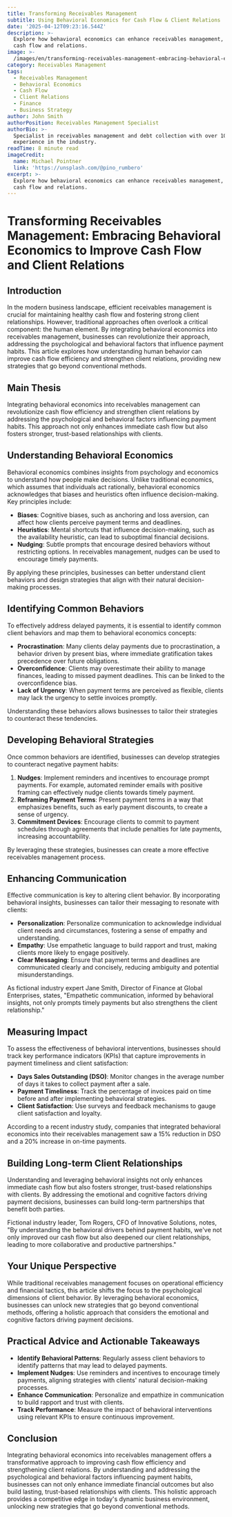 ```yaml
---
title: Transforming Receivables Management
subtitle: Using Behavioral Economics for Cash Flow & Client Relations
date: '2025-04-12T09:23:16.544Z'
description: >-
  Explore how behavioral economics can enhance receivables management, boosting
  cash flow and relations.
image: >-
  /images/en/transforming-receivables-management-embracing-behavioral-economics-to-improve-cash-flow-and-client-relations-1744363396410.jpg
category: Receivables Management
tags:
  - Receivables Management
  - Behavioral Economics
  - Cash Flow
  - Client Relations
  - Finance
  - Business Strategy
author: John Smith
authorPosition: Receivables Management Specialist
authorBio: >-
  Specialist in receivables management and debt collection with over 10 years of
  experience in the industry.
readTime: 8 minute read
imageCredit:
  name: Michael Pointner
  link: 'https://unsplash.com/@pino_rumbero'
excerpt: >-
  Explore how behavioral economics can enhance receivables management, boosting
  cash flow and relations.
---
```

# Transforming Receivables Management: Embracing Behavioral Economics to Improve Cash Flow and Client Relations

## Introduction

In the modern business landscape, efficient receivables management is crucial for maintaining healthy cash flow and fostering strong client relationships. However, traditional approaches often overlook a critical component: the human element. By integrating behavioral economics into receivables management, businesses can revolutionize their approach, addressing the psychological and behavioral factors that influence payment habits. This article explores how understanding human behavior can improve cash flow efficiency and strengthen client relations, providing new strategies that go beyond conventional methods.

## Main Thesis

Integrating behavioral economics into receivables management can revolutionize cash flow efficiency and strengthen client relations by addressing the psychological and behavioral factors influencing payment habits. This approach not only enhances immediate cash flow but also fosters stronger, trust-based relationships with clients.

## Understanding Behavioral Economics

Behavioral economics combines insights from psychology and economics to understand how people make decisions. Unlike traditional economics, which assumes that individuals act rationally, behavioral economics acknowledges that biases and heuristics often influence decision-making. Key principles include:

- **Biases**: Cognitive biases, such as anchoring and loss aversion, can affect how clients perceive payment terms and deadlines.
- **Heuristics**: Mental shortcuts that influence decision-making, such as the availability heuristic, can lead to suboptimal financial decisions.
- **Nudging**: Subtle prompts that encourage desired behaviors without restricting options. In receivables management, nudges can be used to encourage timely payments.

By applying these principles, businesses can better understand client behaviors and design strategies that align with their natural decision-making processes.

## Identifying Common Behaviors

To effectively address delayed payments, it is essential to identify common client behaviors and map them to behavioral economics concepts:

- **Procrastination**: Many clients delay payments due to procrastination, a behavior driven by present bias, where immediate gratification takes precedence over future obligations.
- **Overconfidence**: Clients may overestimate their ability to manage finances, leading to missed payment deadlines. This can be linked to the overconfidence bias.
- **Lack of Urgency**: When payment terms are perceived as flexible, clients may lack the urgency to settle invoices promptly.

Understanding these behaviors allows businesses to tailor their strategies to counteract these tendencies.

## Developing Behavioral Strategies

Once common behaviors are identified, businesses can develop strategies to counteract negative payment habits:

1. **Nudges**: Implement reminders and incentives to encourage prompt payments. For example, automated reminder emails with positive framing can effectively nudge clients towards timely payment.
2. **Reframing Payment Terms**: Present payment terms in a way that emphasizes benefits, such as early payment discounts, to create a sense of urgency.
3. **Commitment Devices**: Encourage clients to commit to payment schedules through agreements that include penalties for late payments, increasing accountability.

By leveraging these strategies, businesses can create a more effective receivables management process.

## Enhancing Communication

Effective communication is key to altering client behavior. By incorporating behavioral insights, businesses can tailor their messaging to resonate with clients:

- **Personalization**: Personalize communication to acknowledge individual client needs and circumstances, fostering a sense of empathy and understanding.
- **Empathy**: Use empathetic language to build rapport and trust, making clients more likely to engage positively.
- **Clear Messaging**: Ensure that payment terms and deadlines are communicated clearly and concisely, reducing ambiguity and potential misunderstandings.

As fictional industry expert Jane Smith, Director of Finance at Global Enterprises, states, "Empathetic communication, informed by behavioral insights, not only prompts timely payments but also strengthens the client relationship."

## Measuring Impact

To assess the effectiveness of behavioral interventions, businesses should track key performance indicators (KPIs) that capture improvements in payment timeliness and client satisfaction:

- **Days Sales Outstanding (DSO)**: Monitor changes in the average number of days it takes to collect payment after a sale.
- **Payment Timeliness**: Track the percentage of invoices paid on time before and after implementing behavioral strategies.
- **Client Satisfaction**: Use surveys and feedback mechanisms to gauge client satisfaction and loyalty.

According to a recent industry study, companies that integrated behavioral economics into their receivables management saw a 15% reduction in DSO and a 20% increase in on-time payments.

## Building Long-term Client Relationships

Understanding and leveraging behavioral insights not only enhances immediate cash flow but also fosters stronger, trust-based relationships with clients. By addressing the emotional and cognitive factors driving payment decisions, businesses can build long-term partnerships that benefit both parties.

Fictional industry leader, Tom Rogers, CFO of Innovative Solutions, notes, "By understanding the behavioral drivers behind payment habits, we've not only improved our cash flow but also deepened our client relationships, leading to more collaborative and productive partnerships."

## Your Unique Perspective

While traditional receivables management focuses on operational efficiency and financial tactics, this article shifts the focus to the psychological dimensions of client behavior. By leveraging behavioral economics, businesses can unlock new strategies that go beyond conventional methods, offering a holistic approach that considers the emotional and cognitive factors driving payment decisions.

## Practical Advice and Actionable Takeaways

- **Identify Behavioral Patterns**: Regularly assess client behaviors to identify patterns that may lead to delayed payments.
- **Implement Nudges**: Use reminders and incentives to encourage timely payments, aligning strategies with clients' natural decision-making processes.
- **Enhance Communication**: Personalize and empathize in communication to build rapport and trust with clients.
- **Track Performance**: Measure the impact of behavioral interventions using relevant KPIs to ensure continuous improvement.

## Conclusion

Integrating behavioral economics into receivables management offers a transformative approach to improving cash flow efficiency and strengthening client relations. By understanding and addressing the psychological and behavioral factors influencing payment habits, businesses can not only enhance immediate financial outcomes but also build lasting, trust-based relationships with clients. This holistic approach provides a competitive edge in today's dynamic business environment, unlocking new strategies that go beyond conventional methods.

